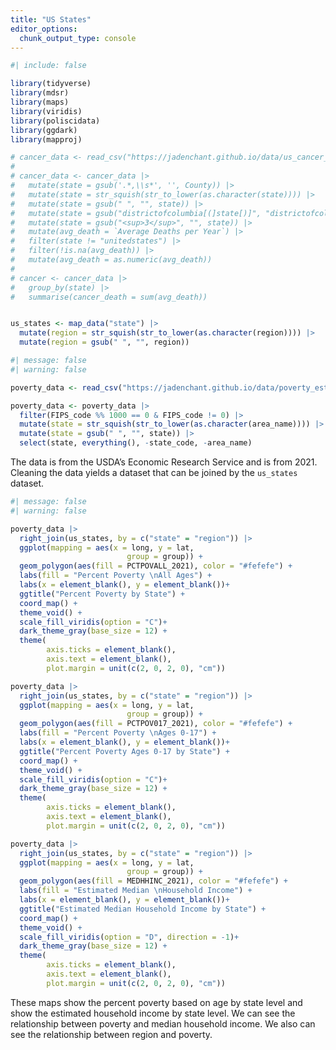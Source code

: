 ```yaml
---
title: "US States"
editor_options: 
  chunk_output_type: console
---
```


```r
#| include: false

library(tidyverse)
library(mdsr)
library(maps)
library(viridis)
library(poliscidata)
library(ggdark)
library(mapproj)

# cancer_data <- read_csv("https://jadenchant.github.io/data/us_cancer_death.csv")
# 
# cancer_data <- cancer_data |>
#   mutate(state = gsub('.*,\\s*', '', County)) |>
#   mutate(state = str_squish(str_to_lower(as.character(state)))) |>
#   mutate(state = gsub(" ", "", state)) |>
#   mutate(state = gsub("districtofcolumbia[(]state[)]", "districtofcolumbia", state)) |>
#   mutate(state = gsub("<sup>3</sup>", "", state)) |>
#   mutate(avg_death = `Average Deaths per Year`) |>
#   filter(state != "unitedstates") |>
#   filter(!is.na(avg_death)) |>
#   mutate(avg_death = as.numeric(avg_death))
# 
# cancer <- cancer_data |>
#   group_by(state) |>
#   summarise(cancer_death = sum(avg_death))


us_states <- map_data("state") |>
  mutate(region = str_squish(str_to_lower(as.character(region)))) |>
  mutate(region = gsub(" ", "", region))
```


```r
#| message: false
#| warning: false

poverty_data <- read_csv("https://jadenchant.github.io/data/poverty_estimates.csv")

poverty_data <- poverty_data |>
  filter(FIPS_code %% 1000 == 0 & FIPS_code != 0) |>
  mutate(state = str_squish(str_to_lower(as.character(area_name)))) |>
  mutate(state = gsub(" ", "", state)) |>
  select(state, everything(), -state_code, -area_name)

```

The data is from the USDA's Economic Research Service and is from 2021. Cleaning the data yields a dataset that can be joined by the `us_states` dataset.

```r
#| message: false
#| warning: false

poverty_data |>
  right_join(us_states, by = c("state" = "region")) |>
  ggplot(mapping = aes(x = long, y = lat,
                          group = group)) +
  geom_polygon(aes(fill = PCTPOVALL_2021), color = "#fefefe") +
  labs(fill = "Percent Poverty \nAll Ages") +
  labs(x = element_blank(), y = element_blank())+
  ggtitle("Percent Poverty by State") +
  coord_map() +
  theme_void() +
  scale_fill_viridis(option = "C")+
  dark_theme_gray(base_size = 12) + 
  theme(
        axis.ticks = element_blank(), 
        axis.text = element_blank(), 
        plot.margin = unit(c(2, 0, 2, 0), "cm"))

poverty_data |>
  right_join(us_states, by = c("state" = "region")) |>
  ggplot(mapping = aes(x = long, y = lat,
                          group = group)) +
  geom_polygon(aes(fill = PCTPOV017_2021), color = "#fefefe") +
  labs(fill = "Percent Poverty \nAges 0-17") +
  labs(x = element_blank(), y = element_blank())+
  ggtitle("Percent Poverty Ages 0-17 by State") +
  coord_map() +
  theme_void() +
  scale_fill_viridis(option = "C")+
  dark_theme_gray(base_size = 12) + 
  theme(
        axis.ticks = element_blank(), 
        axis.text = element_blank(), 
        plot.margin = unit(c(2, 0, 2, 0), "cm"))

poverty_data |>
  right_join(us_states, by = c("state" = "region")) |>
  ggplot(mapping = aes(x = long, y = lat,
                          group = group)) +
  geom_polygon(aes(fill = MEDHHINC_2021), color = "#fefefe") +
  labs(fill = "Estimated Median \nHousehold Income") +
  labs(x = element_blank(), y = element_blank())+
  ggtitle("Estimated Median Household Income by State") +
  coord_map() +
  theme_void() +
  scale_fill_viridis(option = "D", direction = -1)+
  dark_theme_gray(base_size = 12) + 
  theme(
        axis.ticks = element_blank(), 
        axis.text = element_blank(), 
        plot.margin = unit(c(2, 0, 2, 0), "cm"))
```

These maps show the percent poverty based on age by state level and show the estimated household income by state level. We can see the relationship between poverty and median household income. We also can see the relationship between region and poverty.

